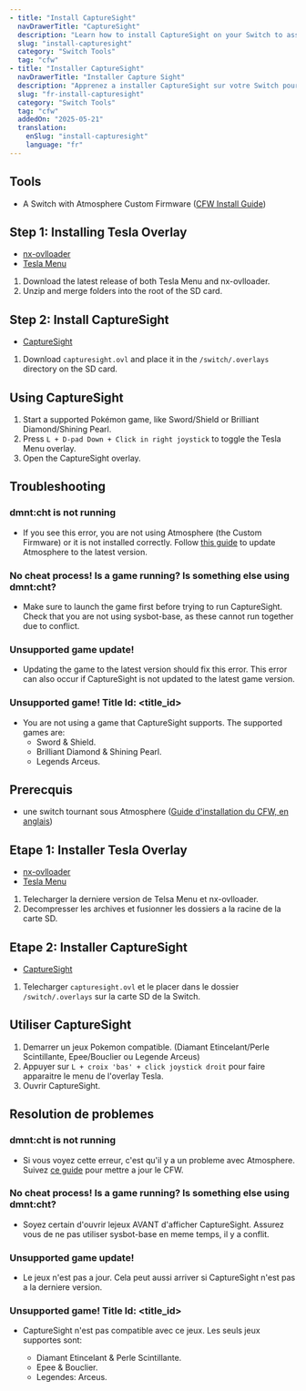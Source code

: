 ```yaml
---
- title: "Install CaptureSight"
  navDrawerTitle: "CaptureSight"
  description: "Learn how to install CaptureSight on your Switch to assist with RNG and perfect Pokémon hunting."
  slug: "install-capturesight"
  category: "Switch Tools"
  tag: "cfw"
- title: "Installer CaptureSight"
  navDrawerTitle: "Installer Capture Sight"
  description: "Apprenez a installer CaptureSight sur votre Switch pour faciliter la manipulation de RNG et attraper des Pokemon parfaits !"
  slug: "fr-install-capturesight"
  category: "Switch Tools"
  tag: "cfw"
  addedOn: "2025-05-21"
  translation:
    enSlug: "install-capturesight"
    language: "fr"
---
```


<ShowIf slug="/install-capturesight">

## Tools

- A Switch with Atmosphere Custom Firmware ([CFW Install Guide](https://switch.hacks.guide/))

## Step 1: Installing Tesla Overlay

- [nx-ovlloader](https://github.com/WerWolv/nx-ovlloader/releases)
- [Tesla Menu](https://github.com/WerWolv/Tesla-Menu/releases)

1. Download the latest release of both Tesla Menu and nx-ovlloader.
2. Unzip and merge folders into the root of the SD card.

## Step 2: Install CaptureSight

- [CaptureSight](https://github.com/zaksabeast/CaptureSight/releases)

1. Download `capturesight.ovl` and place it in the `/switch/.overlays` directory on the SD card.

## Using CaptureSight

1. Start a supported Pokémon game, like Sword/Shield or Brilliant Diamond/Shining Pearl.
2. Press `L + D-pad Down + Click in right joystick` to toggle the Tesla Menu overlay.
3. Open the CaptureSight overlay.

## Troubleshooting

### dmnt:cht is not running

- If you see this error, you are not using Atmosphere (the Custom Firmware) or it is not installed correctly. Follow [this guide](https://switch.hacks.guide/extras/updating.html) to update Atmosphere to the latest version.

### No cheat process! Is a game running? Is something else using dmnt:cht?

- Make sure to launch the game first before trying to run CaptureSight. Check that you are not using sysbot-base, as these cannot run together due to conflict.

### Unsupported game update!

- Updating the game to the latest version should fix this error. This error can also occur if CaptureSight is not updated to the latest game version.

### Unsupported game! Title Id: \<title_id\>

- You are not using a game that CaptureSight supports. The supported games are:
  - Sword & Shield.
  - Brilliant Diamond & Shining Pearl.
  - Legends Arceus.

</ShowIf>

<ShowIf slug="/fr-install-capturesight">

## Prerecquis

- une switch tournant sous Atmosphere ([Guide d'installation du CFW, en anglais](https://switch.hacks.guide/))

## Etape 1: Installer Tesla Overlay

- [nx-ovlloader](https://github.com/WerWolv/nx-ovlloader/releases)
- [Tesla Menu](https://github.com/WerWolv/Tesla-Menu/releases)

1. Telecharger la derniere version de Telsa Menu et nx-ovlloader.
2. Decompresser les archives et fusionner les dossiers a la racine de la carte SD.

## Etape 2: Installer CaptureSight

- [CaptureSight](https://github.com/zaksabeast/CaptureSight/releases)

1. Telecharger `capturesight.ovl` et le placer dans le dossier `/switch/.overlays` sur la carte SD de la Switch.

## Utiliser CaptureSight

1. Demarrer un jeux Pokemon compatible. (Diamant Etincelant/Perle Scintillante, Epee/Bouclier ou Legende Arceus)
2. Appuyer sur `L + croix 'bas' + click joystick droit` pour faire apparaitre le menu de l'overlay Tesla.
3. Ouvrir CaptureSight.

## Resolution de problemes

### dmnt:cht is not running

- Si vous voyez cette erreur, c'est qu'il y a un probleme avec Atmosphere. Suivez [ce guide](https://switch.hacks.guide/extras/updating.html) pour mettre a jour le CFW.

### No cheat process! Is a game running? Is something else using dmnt:cht?

- Soyez certain d'ouvrir lejeux AVANT d'afficher CaptureSight. Assurez vous de ne pas utiliser sysbot-base en meme temps, il y a conflit.

### Unsupported game update!

- Le jeux n'est pas a jour. Cela peut aussi arriver si CaptureSight n'est pas a la derniere version.

### Unsupported game! Title Id: \<title_id\>

- CaptureSight n'est pas compatible avec ce jeux. Les seuls jeux supportes sont:

  - Diamant Etincelant & Perle Scintillante.
  - Epee & Bouclier.
  - Legendes: Arceus.

</ShowIf>
